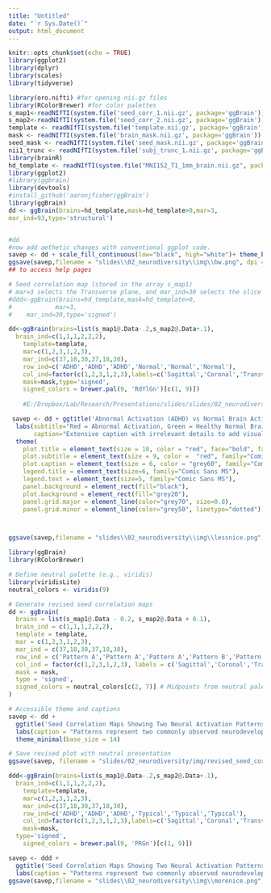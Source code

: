 ```yaml
---
title: "Untitled"
date: "`r Sys.Date()`"
output: html_document
---
```


```r
knitr::opts_chunk$set(echo = TRUE)
library(ggplot2)
library(dplyr)
library(scales)
library(tidyverse)
```


```r

library(oro.nifti) #for opening nii.gz files
library(RColorBrewer) #for color palettes
s_map1<-readNIfTI(system.file('seed_corr_1.nii.gz', package='ggBrain'))
s_map2<-readNIfTI(system.file('seed_corr_2.nii.gz', package='ggBrain'))
template <- readNIfTI(system.file('template.nii.gz', package='ggBrain'))
mask <- readNIfTI(system.file('brain_mask.nii.gz', package='ggBrain'))
seed_mask <- readNIfTI(system.file('seed_mask.nii.gz', package='ggBrain'))
nii1_trunc <- readNIfTI(system.file('subj_trunc_1.nii.gz', package='ggBrain'))
library(brainR)
hd_template <- readNIfTI(system.file("MNI152_T1_1mm_brain.nii.gz", package="brainR"))
library(ggplot2)
#library(ggbrain)
library(devtools)
#install_github('aaronjfisher/ggBrain')
library(ggBrain)
dd <- ggBrain(brains=hd_template,mask=hd_template>0,mar=3,
mar_ind=93,type='structural')


#dd
#now add aethetic changes with conventional ggplot code.
savep <- dd + scale_fill_continuous(low="black", high="white")+ theme_black_bg() 
ggsave(savep,filename = "slides\\02_neurodiversity\\img\\bw.png", dpi = 300)
## to access help pages

# Seed correlation map (stored in the array s_map1)
# mar=3 selects the Transverse plane, and mar_ind=30 selects the slice index.
#ddd<-ggBrain(brains=hd_template,mask=hd_template>0,
#            mar=3,
#    mar_ind=30,type='signed')

dd<-ggBrain(brains=list(s_map1@.Data-.2,s_map2@.Data+.1),
  brain_ind=c(1,1,1,2,2,2),
    template=template,
    mar=c(1,2,3,1,2,3),
    mar_ind=c(37,18,30,37,18,30),
    row_ind=c('ADHD','ADHD','ADHD','Normal','Normal','Normal'),
    col_ind=factor(c(1,2,3,1,2,3),labels=c('Sagittal','Coronal','Transverse')),
    mask=mask,type='signed',
    signed_colors = brewer.pal(9, 'RdYlGn')[c(1, 9)])
    
    #E:/Dropbox/Lab/Research/Presentations/slides/slides/02_neurodiversity/d00_slide.Rmd

 savep <- dd + ggtitle('Abnormal Activation (ADHD) vs Normal Brain Activation') +
  labs(subtitle="Red = Abnormal Activation, Green = Healthy Normal Brain Activation",
       caption="Extensive caption with irrelevant details to add visual clutter and cognitive overload. See supplemental material for additional unnecessary details.") +
  theme(
    plot.title = element_text(size = 10, color = "red", face="bold", family="Comic Sans MS"),
    plot.subtitle = element_text(size = 9, color =  "red", family="Comic Sans MS"),
    plot.caption = element_text(size = 6, color = "grey60", family="Comic Sans MS"),
    legend.title = element_text(size=6, family="Comic Sans MS"),
    legend.text = element_text(size=5, family="Comic Sans MS"),
    panel.background = element_rect(fill="black"),
    plot.background = element_rect(fill="grey20"),
    panel.grid.major = element_line(color="grey70", size=0.8),
    panel.grid.minor = element_line(color="grey50", linetype="dotted"))



ggsave(savep,filename = "slides\\02_neurodiversity\\img\\lessnice.png", dpi = 300)

```
```r




library(ggBrain)
library(RColorBrewer)

# Define neutral palette (e.g., viridis)
library(viridisLite)
neutral_colors <- viridis(9)

# Generate revised seed correlation maps
dd <- ggBrain(
  brains = list(s_map1@.Data - 0.2, s_map2@.Data + 0.1),
  brain_ind = c(1,1,1,2,2,2),
  template = template,
  mar = c(1,2,3,1,2,3),
  mar_ind = c(37,18,30,37,18,30),
  row_ind = c('Pattern A','Pattern A','Pattern A','Pattern B','Pattern B','Pattern B'),
  col_ind = factor(c(1,2,3,1,2,3), labels = c('Sagittal','Coronal','Transverse')),
  mask = mask,
  type = 'signed',
  signed_colors = neutral_colors[c(2, 7)] # Midpoints from neutral palette
) 

# Accessible theme and captions
savep <- dd + 
  ggtitle('Seed Correlation Maps Showing Two Neural Activation Patterns') + 
  labs(caption = "Patterns represent two commonly observed neurodevelopmental variations, illustrating differences without implying deficit or dysfunction.") +
  theme_minimal(base_size = 14)

# Save revised plot with neutral presentation
ggsave(savep, filename = "slides/02_neurodiversity/img/revised_seed_correlation.png", dpi = 300)

ddd<-ggBrain(brains=list(s_map1@.Data-.2,s_map2@.Data+.1),
  brain_ind=c(1,1,1,2,2,2),
    template=template,
    mar=c(1,2,3,1,2,3),
    mar_ind=c(37,18,30,37,18,30),
    row_ind=c('ADHD','ADHD','ADHD','Typical','Typical','Typical'),
    col_ind=factor(c(1,2,3,1,2,3),labels=c('Sagittal','Coronal','Transverse')),
    mask=mask,
  type='signed',
    signed_colors = brewer.pal(9, 'PRGn')[c(1, 9)])

savep <- ddd + 
  ggtitle('Seed Correlation Maps Showing Two Neural Activation Patterns') + 
  labs(caption = "Patterns represent two commonly observed neurodevelopmental variations") +  theme_minimal(base_size = 14)
ggsave(savep,filename = "slides\\02_neurodiversity\\img\\morenice.png", dpi = 300)

```
